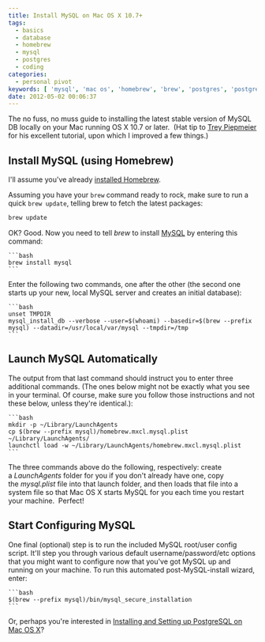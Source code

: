 ```yaml
---
title: Install MySQL on Mac OS X 10.7+
tags:
  - basics
  - database
  - homebrew
  - mysql
  - postgres
  - coding
categories:
  - personal pivot
keywords: [ 'mysql', 'mac os', 'homebrew', 'brew', 'postgres', 'postgresql' ]
date: 2012-05-02 00:06:37
---
```


The no fuss, no muss guide to installing the latest stable version of MySQL DB locally on your Mac running OS X 10.7 or later.  (Hat tip to [Trey Piepmeier](http://solutions.trey.cc/2010/02/28/installing-mysql-on-snow-leopard-using-homebrew/ "Trey Piepmeier") for his excellent tutorial, upon which I improved a few things.)

## Install MySQL (using Homebrew)

I'll assume you've already [installed Homebrew](/install-homebrew-on-mac-os-x-10-7 "Install Homebrew on Mac OS X 10.7+").

Assuming you have your `brew` command ready to rock, make sure to run a quick `brew update`, telling brew to fetch the latest packages:
```bash Update brew to ensure you have the latest library of packages (install scripts):
brew update
```

OK? Good. Now you need to tell _brew_ to install [MySQL](http://www.mysql.com/ "MySQL") by entering this command:

    ```bash
    brew install mysql
    ```

Enter the following two commands, one after the other (the second one starts up your new, local MySQL server and creates an initial database):

    ```bash
    unset TMPDIR
    mysql_install_db --verbose --user=$(whoami) --basedir=$(brew --prefix mysql) --datadir=/usr/local/var/mysql --tmpdir=/tmp
    ```

## Launch MySQL Automatically

The output from that last command should instruct you to enter three additional commands. (The ones below might not be exactly what you see in your terminal. Of course, make sure you follow those instructions and not these below, unless they're identical.):

    ```bash
    mkdir -p ~/Library/LaunchAgents
    cp $(brew --prefix mysql)/homebrew.mxcl.mysql.plist ~/Library/LaunchAgents/
    launchctl load -w ~/Library/LaunchAgents/homebrew.mxcl.mysql.plist
    ```

The three commands above do the following, respectively: create a _LaunchAgents_ folder for you if you don't already have one, copy the _mysql.plist_ file into that launch folder, and then loads that file into a system file so that Mac OS X starts MySQL for you each time you restart your machine.  Perfect!

## Start Configuring MySQL

One final (optional) step is to run the included MySQL root/user config script. It'll step you through various default username/password/etc options that you might want to configure now that you've got MySQL up and running on your machine. To run this automated post-MySQL-install wizard, enter:

    ```bash
    $(brew --prefix mysql)/bin/mysql_secure_installation
    ```

Or, perhaps you're interested in [Installing and Setting up PostgreSQL on Mac OS X](/how-to-install-postgresql-os-x-mac-rails-3-heroku "Installing and Setting up PostgreSQL on Mac OS X")?